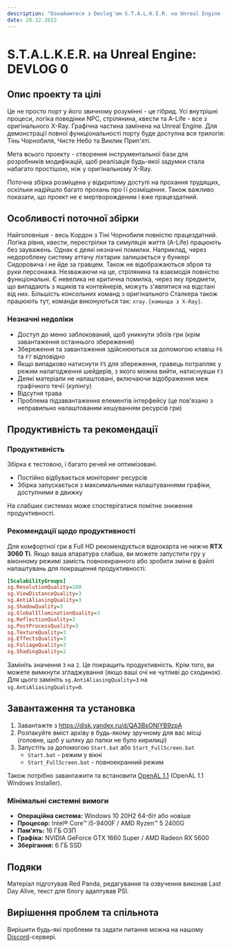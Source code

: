 ```yaml
---
description: "Ознайомтеся з Devlog'ом S.T.A.L.K.E.R. на Unreal Engine - унікальним проектом, що об'єднує оригінальний X-Ray рушій та графіку Unreal Engine. Досліджуйте повноцінний Кордон з Тіні Чорнобиля, насолоджуйтесь стріляниною та взаємодією. Завантажте збірку та зануртесь у захоплюючий світ сталкера!"
date: 28.12.2022
---
```



# S.T.A.L.K.E.R. на Unreal Engine: DEVLOG 0

<Authors date="28.12.2022" by="під авторством:">
  <Author name="Red Panda" />
  <Author name="Last Day Alive" link="https://www.youtube.com/channel/UCagShjMvwP2028fQUoykehw" />
  <Author name="PSI" link="https://github.com/psiget" />
</Authors>

## Опис проекту та цілі

Це не просто порт у його звичному розумінні - це гібрид. Усі внутрішні процеси, логіка поведінки NPC, стрілянина, квести та A-Life - все з оригінального X-Ray. Графічна частина замінена на Unreal Engine. Для демонстрації повної функціональності порту буде доступна вся трилогія: Тінь Чорнобиля, Чисте Небо та Виклик Прип'яті.

Мета всього проекту - створення інструментальної бази для розробників модифікацій, щоб реалізація будь-якої задумки стала набагато простішою, ніж у оригінальному X-Ray.

Поточна збірка розміщена у відкритому доступі на прохання трудящих, оскільки надійшло багато прохань про її розміщення. Також важливо показати, що проект не є мертворожденим і вже працездатний.

## Особливості поточної збірки

Найголовніше - весь Кордон з Тіні Чорнобиля повністю працездатний. Логіка рівня, квести, перестрілки та симуляція життя (A-Life) працюють без зауважень. Однак є деякі незначні помилки. Наприклад, через недороблену систему аттачу ліхтарик залишається у бункері Сидоровича і не йде за гравцем. Також не відображаються зброя та руки персонажа. Незважаючи на це, стрілянина та взаємодія повністю функціональні. Є невелика не критична помилка, через яку предмети, що випадають з ящиків та контейнерів, можуть з'являтися на відстані від них. Більшість консольних команд з оригінального Сталкера також працюють тут, команди виконуються так: `xray.{команда з X-Ray}`.

### Незначні недоліки

- Доступ до меню заблокований, щоб уникнути збоїв гри (крім завантаження останнього збереження)
- Збереження та завантаження здійснюються за допомогою клавіш `F6` та `F7` відповідно
- Якщо випадково натиснути `F5` для збереження, гравець потрапляє у режим налагодження шейдерів, з якого можна вийти, натиснувши `F3`
- Деякі матеріали не налаштовані, включаючи відображення меж графічного течії (кулінгу)
- Відсутня трава
- Проблема підзавантаження елементів інтерфейсу (це пов'язано з неправильно налаштованим кешуванням ресурсів гри)

## Продуктивність та рекомендації

### Продуктивність

Збірка є тестовою, і багато речей не оптимізовані.

- Постійно відбувається моніторинг ресурсів
- Збірка запускається з максимальними налаштуваннями графіки, доступними в движку

На слабших системах може спостерігатися помітне зниження продуктивності.

### Рекомендації щодо продуктивності

Для комфортної гри в Full HD рекомендується відеокарта не нижче **RTX 3060 Ti**. Якщо ваша апаратура слабша, ви можете запустити гру у віконному режимі замість повноекранного або зробити зміни в файлі налаштувань для покращення продуктивності:

```ini filename="{game}\Stalker\Saved\Config\Windows\GameUserSettings.ini" {5-7,10-12}
[ScalabilityGroups]
sg.ResolutionQuality=100
sg.ViewDistanceQuality=3
sg.AntiAliasingQuality=3
sg.ShadowQuality=3
sg.GlobalIlluminationQuality=3
sg.ReflectionQuality=3
sg.PostProcessQuality=3
sg.TextureQuality=3
sg.EffectsQuality=3
sg.FoliageQuality=3
sg.ShadingQuality=2
```

Замініть значення `3` на `2`. Це покращить продуктивність. Крім того, ви можете вимкнути згладжування (якщо ваші очі не чутливі до сходинок). Для цього замініть `sg.AntiAliasingQuality=3` на `sg.AntiAliasingQuality=0`.

## Завантаження та установка

1. Завантажте з https://disk.yandex.ru/d/QA3BsONIYB9zpA
2. Розпакуйте вміст архіву в будь-якому зручному для вас місці (головне, щоб у шляху до папки не було кирилиці)
3. Запустіть за допомогою `Start.bat` або `Start_FullScreen.bat`
    - `Start.bat` - режим у вікні
    - `Start_FullScreen.bat` - повноекранний режим

Також потрібно завантажити та встановити [OpenAL 1.1](https://www.openal.org/downloads/) (OpenAL 1.1 Windows Installer).

### Мінімальні системні вимоги

- **Операційна система:** Windows 10 20H2 64-біт або новіше
- **Процесор:** Intel® Core™ i5-9400F / AMD Ryzen™ 5 2400G
- **Пам'ять:** 16 ГБ ОЗП
- **Графіка:** NVIDIA GeForce GTX 1660 Super / AMD Radeon RX 5600
- **Зберігання:** 6 ГБ SSD

## Подяки

Матеріал підготував Red Panda, редагування та озвучення виконав Last Day Alive, текст для блогу адаптував PSI.

## Вирішення проблем та спільнота

Вирішити будь-які проблеми та задати питання можна на нашому [Discord](https://discord.gg/red-projects-530968529311367178)-сервері.
